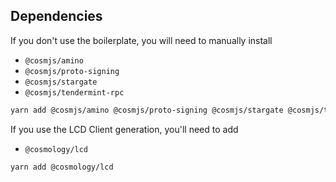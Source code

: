 ## Dependencies

If you don't use the boilerplate, you will need to manually install

* `@cosmjs/amino`
* `@cosmjs/proto-signing`
* `@cosmjs/stargate`
* `@cosmjs/tendermint-rpc`

```sh
yarn add @cosmjs/amino @cosmjs/proto-signing @cosmjs/stargate @cosmjs/tendermint-rpc
```

If you use the LCD Client generation, you'll need to add

* `@cosmology/lcd`

```sh
yarn add @cosmology/lcd
```
